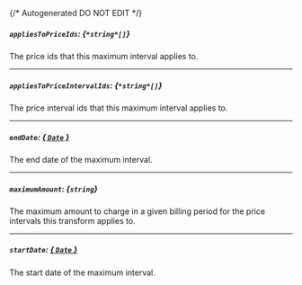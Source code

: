 {/* Autogenerated DO NOT EDIT  */}
##### `appliesToPriceIds`: *{`*string*[]`}*
The price ids that this maximum interval applies to.

---
##### `appliesToPriceIntervalIds`: *{`*string*[]`}*
The price interval ids that this maximum interval applies to.

---
##### `endDate`: [*{ `Date` }*](https://developer.mozilla.org/en-US/docs/Web/JavaScript/Reference/Global_Objects/Date)
The end date of the maximum interval.

---
##### `maximumAmount`: *{`string`}*
The maximum amount to charge in a given billing period for the price intervals this transform applies to.

---
##### `startDate`: [*{ `Date` }*](https://developer.mozilla.org/en-US/docs/Web/JavaScript/Reference/Global_Objects/Date)
The start date of the maximum interval.

